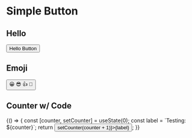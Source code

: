 
<Meta title="Other/Demo/ButtonMdx" component={Button} />

# Simple Button

<Props of={Button} />

## Hello

<Story name="with text">
  <Button onClick={action('clicked')}>Hello Button</Button>
</Story>

## Emoji

<Story name="with some emoji">
  <Button onClick={action('clicked')}>
    <span role="img" aria-label="so cool">
      😀 😎 👍 💯
    </span>
  </Button>
</Story>

## Counter w/ Code

<Preview>
  <Story name="with counter">
    {() => {
      const [counter, setCounter] = useState(0);
      const label = `Testing: ${counter}`;
      return <Button onClick={() => setCounter(counter + 1)}>{label}</Button>;
    }}
  </Story>
</Preview>
